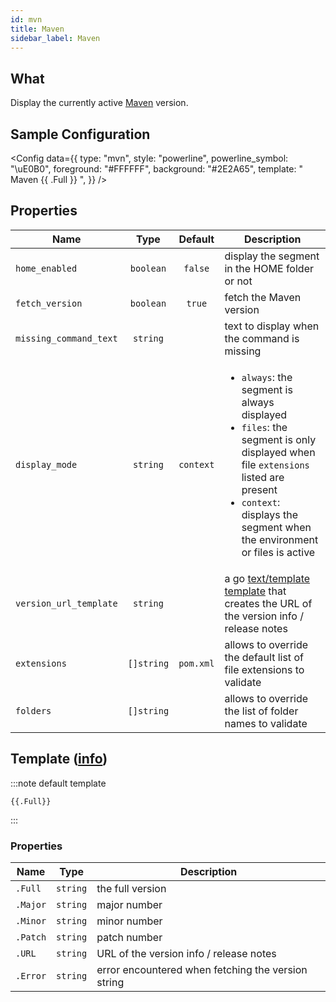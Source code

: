 ```yaml
---
id: mvn
title: Maven
sidebar_label: Maven
---
```


## What

Display the currently active [Maven][maven-docs] version.

## Sample Configuration


<Config
  data={{
    type: "mvn",
    style: "powerline",
    powerline_symbol: "\uE0B0",
    foreground: "#FFFFFF",
    background: "#2E2A65",
    template: " Maven {{ .Full }} ",
  }}
/>

## Properties

| Name                   |    Type    |  Default  | Description                                                                                                                                                                                                                          |
|------------------------|:----------:|:---------:|--------------------------------------------------------------------------------------------------------------------------------------------------------------------------------------------------------------------------------------|
| `home_enabled`         | `boolean`  |  `false`  | display the segment in the HOME folder or not                                                                                                                                                                                        |
| `fetch_version`        | `boolean`  |  `true`   | fetch the Maven version                                                                                                                                                                                                              |
| `missing_command_text` |  `string`  |           | text to display when the command is missing                                                                                                                                                                                          |
| `display_mode`         |  `string`  | `context` | <ul><li>`always`: the segment is always displayed</li><li>`files`: the segment is only displayed when file `extensions` listed are present</li><li>`context`: displays the segment when the environment or files is active</li></ul> |
| `version_url_template` |  `string`  |           | a go [text/template][go-text-template] [template][templates] that creates the URL of the version info / release notes                                                                                                                |
| `extensions`           | `[]string` | `pom.xml` | allows to override the default list of file extensions to validate                                                                                                                                                                   |
| `folders`              | `[]string` |           | allows to override the list of folder names to validate                                                                                                                                                                              |

## Template ([info][templates])

:::note default template

```template
{{.Full}}
```

:::

### Properties

| Name     | Type     | Description                                        |
|----------|----------|----------------------------------------------------|
| `.Full`  | `string` | the full version                                   |
| `.Major` | `string` | major number                                       |
| `.Minor` | `string` | minor number                                       |
| `.Patch` | `string` | patch number                                       |
| `.URL`   | `string` | URL of the version info / release notes            |
| `.Error` | `string` | error encountered when fetching the version string |

[go-text-template]: https://golang.org/pkg/text/template/
[templates]: /docs/configuration/templates
[maven-docs]: https://maven.apache.org
